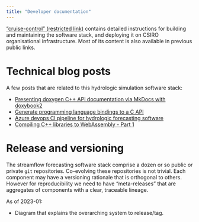 ```yaml
---
title: "Developer documentation"
---
```


["cruise-control" (restricted link)](https://bitbucket.csiro.au/projects/SF/repos/cruise-control/browse) contains detailed instructions for building and maintaining the software stack, and deploying it on CSIRO organisational infrastructure. Most of its content is also available in previous public links.

# Technical blog posts

A few posts that are related to this hydrologic simulation software stack:

* [Presenting doxygen C++ API documentation via MkDocs with doxybook2](https://jmp75.github.io/work-blog/posts/2022-08-22-doxygen-doxybook-mkdocs.html){.external target="_blank"}
* [Generate programming language bindings to a C API](https://jmp75.github.io/work-blog/posts/2022-09-03-c-api-wrapper-generation.html){.external target="_blank"}
* [Azure devops CI pipeline for hydrologic forecasting software](https://jmp75.github.io/work-blog/posts/2022-07-31-azure-pipeline-vcpp-stack.html){.external target="_blank"}
* [Compiling C++ libraries to WebAssembly - Part 1](https://jmp75.github.io/work-blog/posts/2022-09-11-cpp-code-wasm.html){.external target="_blank"}

# Release and versioning

The streamflow forecasting software stack comprise a dozen or so public or private `git` repositories. Co-evolving these repositories is not trivial. Each component may have a versioning rationale that is orthogonal to others. However for reproducibility we need to have "meta-releases" that are aggregates of components with a clear, traceable lineage.

As of 2023-01:

* Diagram that explains the overarching system to release/tag.
